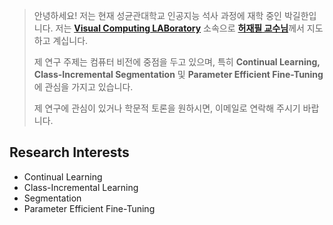 > 안녕하세요! 저는 현재 성균관대학교 인공지능 석사 과정에 재학 중인 박길한입니다. 저는 [**Visual Computing LABoratory**](https://sites.google.com/site/vclabskku/) 소속으로 [**허재필 교수님**](https://sites.google.com/site/jaepilheo)께서 지도하고 계십니다.  
>
> 제 연구 주제는 컴퓨터 비전에 중점을 두고 있으며, 특히 **Continual Learning, Class-Incremental Segmentation** 및 **Parameter Efficient Fine-Tuning**에 관심을 가지고 있습니다.  
>
> 제 연구에 관심이 있거나 학문적 토론을 원하시면, 이메일로 연락해 주시기 바랍니다.

## Research Interests
- Continual Learning
- Class-Incremental Learning
- Segmentation
- Parameter Efficient Fine-Tuning
